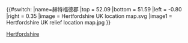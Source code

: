 {{#switch:{{{1}}}
|name=赫特福德郡
|top    = 52.09
|bottom = 51.59
|left   = -0.80
|right  = 0.35
|image  = Hertfordshire UK location map.svg
|image1 = Hertfordshire UK relief location map.jpg
}}<noinclude>
{{Location map/Info}}
{{Documentation}}
[[Category:英格蘭地理位置圖模板|Hertfordshire]]
</noinclude>
